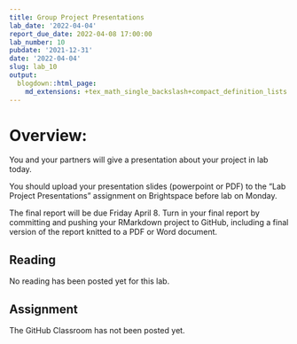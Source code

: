 ```yaml
---
title: Group Project Presentations
lab_date: '2022-04-04'
report_due_date: 2022-04-08 17:00:00
lab_number: 10
pubdate: '2021-12-31'
date: '2022-04-04'
slug: lab_10
output:
  blogdown::html_page:
    md_extensions: +tex_math_single_backslash+compact_definition_lists
---
```

# Overview:

You and your partners will give a presentation about your project in lab
today. 

You should upload your presentation slides (powerpoint or PDF) to 
the "Lab Project Presentations" assignment on Brightspace
before lab on Monday.

The final report will be due Friday April 8. Turn in your final report
by committing and pushing your RMarkdown project to GitHub, including a final 
version of the report knitted to a PDF or Word document.

## Reading
No reading has been posted yet for this lab.

## Assignment

The GitHub Classroom has not been posted yet.
